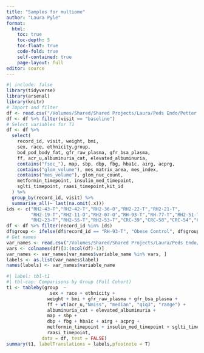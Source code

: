 ```yaml
---
title: "Samples for multiome"
author: "Laura Pyle"
format:
  html:
    toc: true
    toc-depth: 5
    toc-float: true
    code-fold: true
    self-contained: true
    page-layout: full
editor: source
---
```


```r
#| include: false
library(tidyverse)
library(arsenal)
library(knitr)
# Import and filter
df <- read.csv("/Volumes/Shared/Shared Projects/Laura/Peds Endo/Petter Bjornstad/Data Harmonization/Data Clean/harmonized_dataset.csv", na.strings = "")
df <- df %>% filter(visit == "baseline")
# Select variables for T1
df <- df %>%
  select(
    record_id, visit, weight, bmi,
    sex, race, ethnicity,group,
    bod_pod_body_fat, gfr_raw_plasma, gfr_bsa_plasma,
    ff, acr_u,albuminuria_cat, elevated_albuminuria,
    contains("fsoc_"), map, sbp, dbp, fbg, hba1c, airg, acprg,
    contains("glom_volume"), mes_matrix_area, mes_index,
    contains("mes_volume"), glom_nuc_count,
    metformin_timepoint, insulin_med_timepoint,
    sglti_timepoint, raasi_timepoint,kit_id
  ) %>%
  group_by(record_id, visit) %>%
  summarise_all(~ last(na.omit(.x)))
ids <- c("RH2-43-T","RH2-42-T","RH2-36-O","RH2-22-T","RH2-21-T",
         "RH2-19-T","RH2-11-O","RH2-07-O","RH-93-T","RH-77-T","RH2-51-T",
         "RH2-23-T","RH2-55-T","RH2-53-T","CRC-39","CRC-58","CRC-54","CRC-56")
df <- df %>% filter(record_id %in% ids)
df$group <- ifelse(df$record_id == "RH-93-T", "Obese Control", df$group)
# Get names
var_names <- read.csv("/Volumes/Shared/Shared Projects/Laura/Peds Endo/Petter Bjornstad/Data Harmonization/data_dictionary_master.csv", na.strings = "")
vars <- colnames(df)[3:(ncol(df)-1)]
var_names <- var_names[var_names$variable_name %in% vars, ]
labels <- as.list(var_names$label)
names(labels) <- var_names$variable_name
```

```r
#| label: tbl-t1
#| tbl-cap: Comparisons by Group (Full Cohort)
t1 <- tableby(group  ~ 
                sex + race + ethnicity + 
               weight + bmi + gfr_raw_plasma + gfr_bsa_plasma + 
               ff + wt(acr_u,"Nmiss", "median", "q1q3", "range") + 
               albuminuria_cat + elevated_albuminuria +
               map + sbp + 
               dbp + fbg + hba1c + airg + acprg + 
               metformin_timepoint + insulin_med_timepoint + sglti_timepoint + 
               raasi_timepoint, 
             data = df, test = FALSE)
summary(t1, labelTranslations = labels,pfootnote = T)
```
